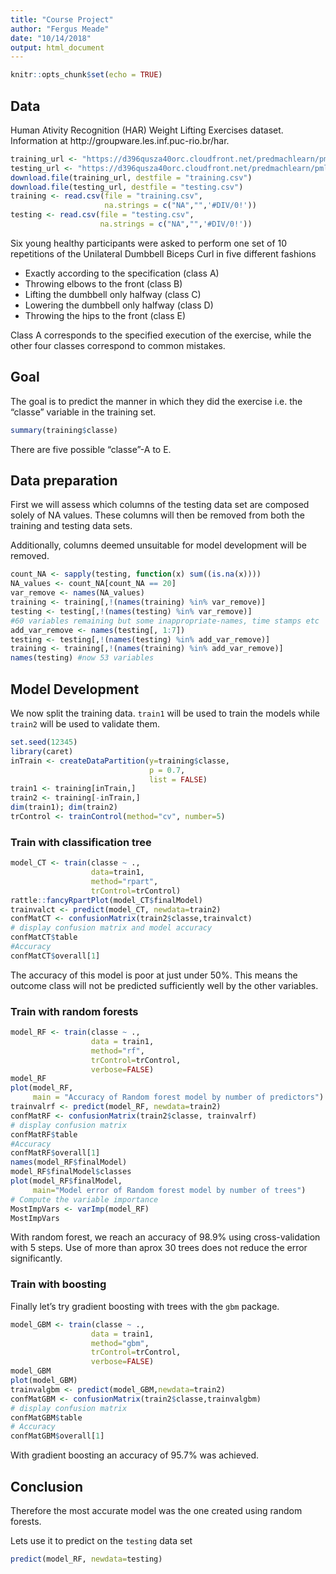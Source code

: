 ```yaml
---
title: "Course Project"
author: "Fergus Meade"
date: "10/14/2018"
output: html_document
---
```


```r
knitr::opts_chunk$set(echo = TRUE)
```

## Data
Human Ativity Recognition (HAR) Weight Lifting Exercises dataset. Information at http://groupware.les.inf.puc-rio.br/har. 

```r
training_url <- "https://d396qusza40orc.cloudfront.net/predmachlearn/pml-training.csv"
testing_url <- "https://d396qusza40orc.cloudfront.net/predmachlearn/pml-testing.csv"
download.file(training_url, destfile = "training.csv")
download.file(testing_url, destfile = "testing.csv")
training <- read.csv(file = "training.csv", 
                     na.strings = c("NA","",'#DIV/0!'))
testing <- read.csv(file = "testing.csv",
                    na.strings = c("NA","",'#DIV/0!'))
```

Six young healthy participants were asked to perform one set of 10 repetitions of the Unilateral Dumbbell Biceps Curl in five different fashions

* Exactly according to the specification (class A)
* Throwing elbows to the front (class B)
* Lifting the dumbbell only halfway (class C)
* Lowering the dumbbell only halfway (class D)
* Throwing the hips to the front (class E)

Class A corresponds to the specified execution of the exercise, while the other four classes correspond to common mistakes. 

## Goal
The goal is to predict the manner in which they did the exercise i.e. the "classe" variable in the training set.

```r
summary(training$classe)
```

There are five possible "classe"-A to E. 

## Data preparation
First we will assess which columns of the testing data set are composed solely of NA values. These columns will then be removed from both the training and testing data sets.

Additionally, columns deemed unsuitable for model development will be removed. 

```r
count_NA <- sapply(testing, function(x) sum((is.na(x))))
NA_values <- count_NA[count_NA == 20]
var_remove <- names(NA_values)
training <- training[,!(names(training) %in% var_remove)]
testing <- testing[,!(names(testing) %in% var_remove)]
#60 variables remaining but some inappropriate-names, time stamps etc
add_var_remove <- names(testing[, 1:7])
testing <- testing[,!(names(testing) %in% add_var_remove)] 
training <- training[,!(names(training) %in% add_var_remove)]
names(testing) #now 53 variables
```

## Model Development
We now split the training data. `train1` will be used to train the models while `train2` will be used to validate them.

```r
set.seed(12345)
library(caret)
inTrain <- createDataPartition(y=training$classe,
                               p = 0.7,
                               list = FALSE)
train1 <- training[inTrain,]
train2 <- training[-inTrain,]
dim(train1); dim(train2)
trControl <- trainControl(method="cv", number=5)
```

### Train with classification tree
```r
model_CT <- train(classe ~ .,
                  data=train1,
                  method="rpart",
                  trControl=trControl)
rattle::fancyRpartPlot(model_CT$finalModel)
trainvalct <- predict(model_CT, newdata=train2)
confMatCT <- confusionMatrix(train2$classe,trainvalct)
# display confusion matrix and model accuracy
confMatCT$table
#Accuracy
confMatCT$overall[1]
```

The accuracy of this model is poor at just under 50%. This means the outcome class will not be predicted sufficiently well by the other variables.

### Train with random forests
```r
model_RF <- train(classe ~ .,
                  data = train1,
                  method="rf",
                  trControl=trControl,
                  verbose=FALSE)
model_RF
plot(model_RF,
     main = "Accuracy of Random forest model by number of predictors")
trainvalrf <- predict(model_RF, newdata=train2)
confMatRF <- confusionMatrix(train2$classe, trainvalrf)
# display confusion matrix 
confMatRF$table
#Accuracy
confMatRF$overall[1]
names(model_RF$finalModel)
model_RF$finalModel$classes
plot(model_RF$finalModel,
     main="Model error of Random forest model by number of trees")
# Compute the variable importance 
MostImpVars <- varImp(model_RF)
MostImpVars
```

With random forest, we reach an accuracy of 98.9% using cross-validation with 5 steps. Use of more than aprox 30 trees does not reduce the error significantly. 

### Train with boosting
Finally let's try gradient boosting with trees with the `gbm` package.

```r
model_GBM <- train(classe ~ .,
                  data = train1,
                  method="gbm",
                  trControl=trControl,
                  verbose=FALSE)
model_GBM
plot(model_GBM)
trainvalgbm <- predict(model_GBM,newdata=train2)
confMatGBM <- confusionMatrix(train2$classe,trainvalgbm)
# display confusion matrix 
confMatGBM$table
# Accuracy
confMatGBM$overall[1]
```

With gradient boosting an accuracy of 95.7% was achieved. 

## Conclusion
Therefore the most accurate model was the one created using random forests. 

Lets use it to predict on the `testing` data set

```r
predict(model_RF, newdata=testing)
```


